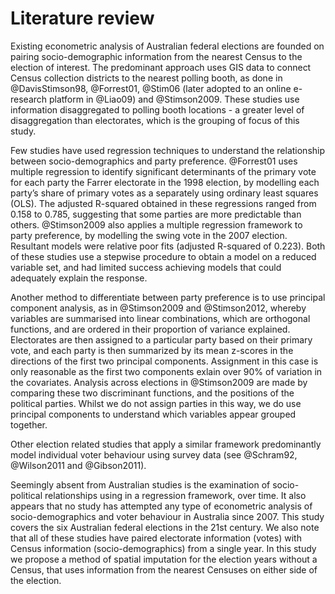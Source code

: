 # Literature review {#ch:litreview}

Existing econometric analysis of Australian federal elections are founded on pairing socio-demographic information from the nearest Census to the election of interest. The predominant approach uses GIS data to connect Census collection districts to the nearest polling booth, as done in @DavisStimson98, @Forrest01, @Stim06 (later adopted to an online e-research platform in @Liao09) and @Stimson2009. These studies use information disaggregated to polling booth locations - a greater level of disaggregation than electorates, which is the grouping of focus of this study.

Few studies have used regression techniques to understand the relationship between socio-demographics and party preference. @Forrest01 uses multiple regression to identify significant determinants of the primary vote for each party the Farrer electorate in the 1998 election, by modelling each party's share of primary votes as a separately using ordinary least squares (OLS). The adjusted R-squared obtained in these regressions ranged from 0.158 to 0.785, suggesting that some parties are more predictable than others. @Stimson2009 also applies a multiple regression framework to party preference, by modelling the swing vote in the 2007 election. Resultant models were relative poor fits (adjusted R-squared of 0.223). Both of these studies use a stepwise procedure to obtain a model on a reduced variable set, and had limited success achieving models that could adequately explain the response.

Another method to differentiate between party preference is to use principal component analysis, as in @Stimson2009 and @Stimson2012, whereby variables are summarised into linear combinations, which are orthogonal functions, and are ordered in their proportion of variance explained. Electorates are then assigned to a particular party based on their primary vote, and each party is then summarized by its mean z-scores in the directions of the first two principal components. Assignment in this case is only reasonable as the first two components exlain over 90% of variation in the covariates. Analysis across elections in @Stimson2009 are made by comparing these two discriminant functions, and the positions of the political parties. Whilst we do not assign parties in this way, we do use principal components to understand which variables appear grouped together.

Other election related studies that apply a similar framework predominantly model individual voter behaviour using survey data (see @Schram92, @Wilson2011 and @Gibson2011).

Seemingly absent from Australian studies is the examination of socio-political relationships using in a regression framework, over time. It also appears that no study has attempted any type of econometric analysis of socio-demographics and voter behaviour in Australia since 2007. This study covers the six Australian federal elections in the 21st century. We also note that all of these studies have paired electorate information (votes) with Census information (socio-demographics) from a single year. In this study we propose a method of spatial imputation for the election years without a Census, that uses information from the nearest Censuses on either side of the election.




